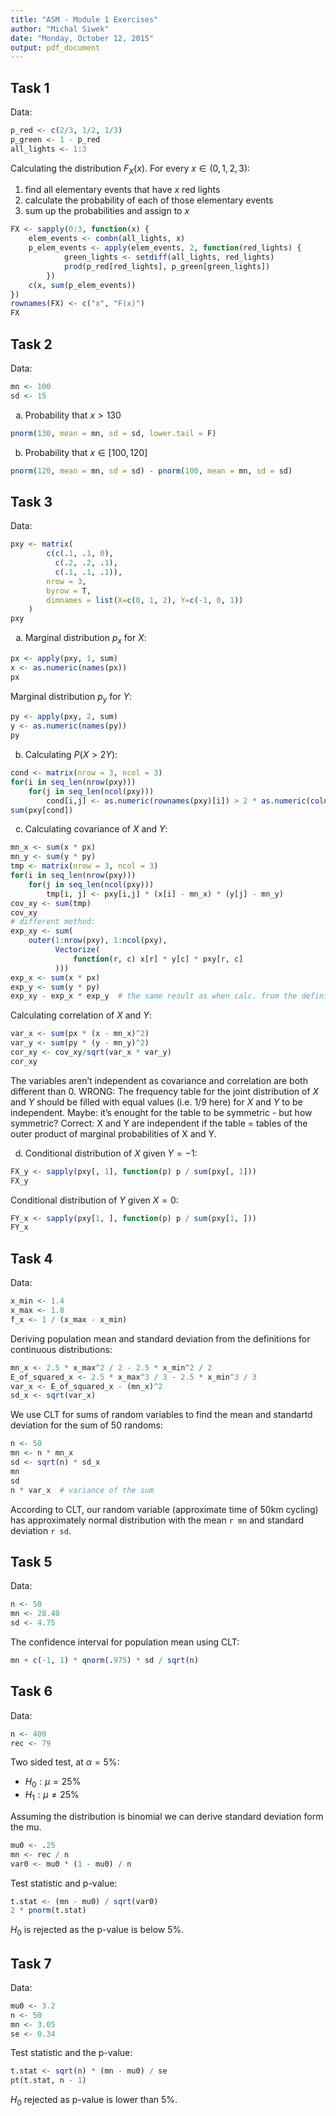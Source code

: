 ```yaml
---
title: "ASM - Module 1 Exercises"
author: "Michal Siwek"
date: "Monday, October 12, 2015"
output: pdf_document
---
```


## Task 1
Data:
```r
p_red <- c(2/3, 1/2, 1/3)
p_green <- 1 - p_red
all_lights <- 1:3
```
Calculating the distribution $F_X(x)$. For every $x \in (0, 1, 2, 3)$:

1. find all elementary events that have $x$ red lights
2. calculate the probability of each of those elementary events
3. sum up the probabilities and assign to $x$
```r
FX <- sapply(0:3, function(x) {
    elem_events <- combn(all_lights, x)
    p_elem_events <- apply(elem_events, 2, function(red_lights) {
            green_lights <- setdiff(all_lights, red_lights)
            prod(p_red[red_lights], p_green[green_lights])
        })
    c(x, sum(p_elem_events))
})
rownames(FX) <- c("x", "F(x)")
FX
```
## Task 2
Data:
```r
mn <- 100
sd <- 15
```
a) Probability that $x > 130$
```r
pnorm(130, mean = mn, sd = sd, lower.tail = F)
```
b) Probability that $x \in [100, 120]$
```r
pnorm(120, mean = mn, sd = sd) - pnorm(100, mean = mn, sd = sd)
```
## Task 3
Data:
```r
pxy <- matrix(
        c(c(.1, .1, 0),
          c(.2, .2, .1),
          c(.1, .1, .1)),
        nrow = 3,
        byrow = T,
        dimnames = list(X=c(0, 1, 2), Y=c(-1, 0, 1))
    )
pxy
```
a) Marginal distribution $p_x$ for $X$:
```r
px <- apply(pxy, 1, sum)
x <- as.numeric(names(px))
px
```
Marginal distribution $p_y$ for $Y$:
```r
py <- apply(pxy, 2, sum)
y <- as.numeric(names(py))
py
```
b) Calculating $P(X > 2Y)$:
```r
cond <- matrix(nrow = 3, ncol = 3)
for(i in seq_len(nrow(pxy)))
    for(j in seq_len(ncol(pxy)))
        cond[i,j] <- as.numeric(rownames(pxy)[i]) > 2 * as.numeric(colnames(pxy)[j])
sum(pxy[cond])
```
c) Calculating covariance of $X$ and $Y$:
```r
mn_x <- sum(x * px)
mn_y <- sum(y * py)
tmp <- matrix(nrow = 3, ncol = 3)
for(i in seq_len(nrow(pxy)))
    for(j in seq_len(ncol(pxy)))
        tmp[i, j] <- pxy[i,j] * (x[i] - mn_x) * (y[j] - mn_y)
cov_xy <- sum(tmp)
cov_xy
# different method:
exp_xy <- sum(
    outer(1:nrow(pxy), 1:ncol(pxy),
          Vectorize(
              function(r, c) x[r] * y[c] * pxy[r, c]
          )))
exp_x <- sum(x * px)
exp_y <- sum(y * py)
exp_xy - exp_x * exp_y  # the same result as when calc. from the definition
```
Calculating correlation of $X$ and $Y$:
```r
var_x <- sum(px * (x - mn_x)^2)
var_y <- sum(py * (y - mn_y)^2)
cor_xy <- cov_xy/sqrt(var_x * var_y)
cor_xy
```
The variables aren't independent as covariance and correlation are both different than $0$.
WRONG: The frequency table for the joint distribution of $X$ and $Y$ should be filled with equal values (i.e. $1/9$ here) for $X$ and $Y$ to be independent.
Maybe: it's enought for the table to be symmetric - but how symmetric?
Correct: X and Y are independent if the table = tables of the outer product of marginal probabilities of X and Y.

d) Conditional distribution of $X$ given $Y = -1$:
```r
FX_y <- sapply(pxy[, 1], function(p) p / sum(pxy[, 1]))
FX_y
```
Conditional distribution of $Y$ given $X = 0$:
```r
FY_x <- sapply(pxy[1, ], function(p) p / sum(pxy[1, ]))
FY_x
```
## Task 4
Data:
```r
x_min <- 1.4
x_max <- 1.8
f_x <- 1 / (x_max - x_min)
```
Deriving population mean and standard deviation from the definitions for continuous distributions:
```r
mn_x <- 2.5 * x_max^2 / 2 - 2.5 * x_min^2 / 2
E_of_squared_x <- 2.5 * x_max^3 / 3 - 2.5 * x_min^3 / 3
var_x <- E_of_squared_x - (mn_x)^2
sd_x <- sqrt(var_x)
```
We use CLT for sums of random variables to find the mean and standartd deviation for the sum of 50 randoms:
```r
n <- 50
mn <- n * mn_x
sd <- sqrt(n) * sd_x
mn
sd
n * var_x  # variance of the sum
```
According to CLT, our random variable (approximate time of 50km cycling) has approximately normal distribution
with the mean `r mn` and standard deviation `r sd`.

## Task 5
Data:
```r
n <- 50
mn <- 28.40
sd <- 4.75
```
The confidence interval for population mean using CLT:
```r
mn + c(-1, 1) * qnorm(.975) * sd / sqrt(n)
```
## Task 6
Data:
```r
n <- 400
rec <- 79
```
Two sided test, at $\alpha = 5\%$:

* $H_0 : \mu = 25\%$
* $H_1 : \mu \neq 25\%$

Assuming the distribution is binomial we can derive standard deviation form the mu.
```r
mu0 <- .25
mn <- rec / n
var0 <- mu0 * (1 - mu0) / n
```
Test statistic and p-value:
```r
t.stat <- (mn - mu0) / sqrt(var0)
2 * pnorm(t.stat)
```
$H_0$ is rejected as the p-value is below $5\%$.

## Task 7
Data:
```r
mu0 <- 3.2
n <- 50
mn <- 3.05
se <- 0.34
```
Test statistic and the p-value:
```r
t.stat <- sqrt(n) * (mn - mu0) / se
pt(t.stat, n - 1)
```
$H_0$ rejected as p-value is lower than $5\%$.
